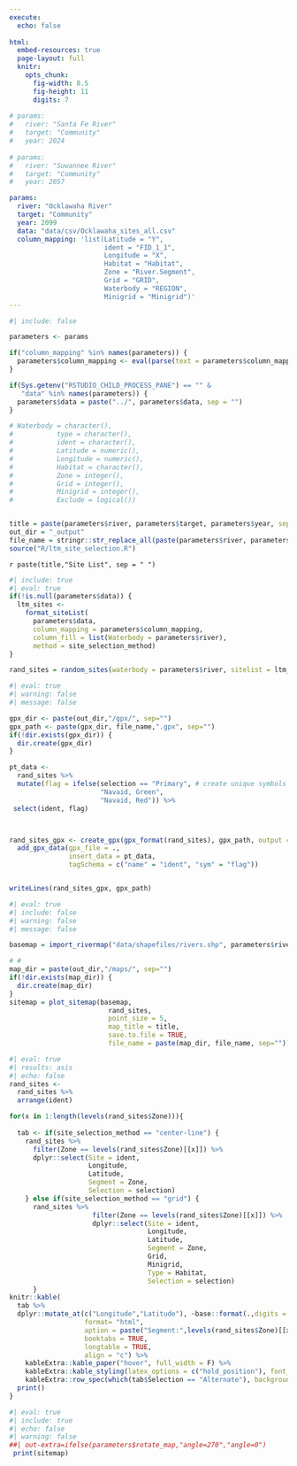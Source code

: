 ```yaml
---
execute: 
  echo: false
  
html:
  embed-resources: true
  page-layout: full
  knitr:
    opts_chunk: 
      fig-width: 8.5
      fig-height: 11
      digits: 7
      
# params:
#   river: "Santa Fe River"
#   target: "Community"
#   year: 2024
  
# params:
#   river: "Suwannee River"
#   target: "Community"
#   year: 2057

params:
  river: "Ocklawaha River"
  target: "Community"
  year: 2099
  data: "data/csv/Ocklawaha_sites_all.csv"
  column_mapping: 'list(Latitude = "Y",
                        ident = "FID_1_1",
                        Longitude = "X",
                        Habitat = "Habitat",
                        Zone = "River.Segment",
                        Grid = "GRID",
                        Waterbody = "REGION",
                        Minigrid = "Minigrid")'
---
```



```r
#| include: false

parameters <- params

if("column_mapping" %in% names(parameters)) {
  parameters$column_mapping <- eval(parse(text = parameters$column_mapping))
}

if(Sys.getenv("RSTUDIO_CHILD_PROCESS_PANE") == "" &
   "data" %in% names(parameters)) {
  parameters$data = paste("../", parameters$data, sep = "")
}

# Waterbody = character(),
#           type = character(),
#           ident = character(),
#           Latitude = numeric(),
#           Longitude = numeric(),
#           Habitat = character(),
#           Zone = integer(),
#           Grid = integer(),
#           Minigrid = integer(),
#           Exclude = logical())


title = paste(parameters$river, parameters$target, parameters$year, sep=" ")
out_dir = "_output"
file_name = stringr::str_replace_all(paste(parameters$river, parameters$target, parameters$year, sep="_")," ", "_")
source("R/ltm_site_selection.R")
```

::: {.title .h1}

`r paste(title,"Site List", sep = " ")`

:::

```r
#| include: true
#| eval: true
if(!is.null(parameters$data)) {
  ltm_sites <- 
    format_siteList(
      parameters$data,
      column_mapping = parameters$column_mapping,
      column_fill = list(Waterbody = parameters$river),
      method = site_selection_method)
}

```


```r

rand_sites = random_sites(waterbody = parameters$river, sitelist = ltm_sites)

```

```r
#| eval: true
#| warning: false
#| message: false

gpx_dir <- paste(out_dir,"/gpx/", sep="")
gpx_path <- paste(gpx_dir, file_name,".gpx", sep="")
if(!dir.exists(gpx_dir)) {
  dir.create(gpx_dir)
}

pt_data <- 
  rand_sites %>% 
  mutate(flag = ifelse(selection == "Primary", # create unique symbols for primary and alt sites
                       "Navaid, Green",  
                       "Navaid, Red")) %>% 
 select(ident, flag)



rand_sites_gpx <- create_gpx(gpx_format(rand_sites), gpx_path, output = FALSE) %>% 
  add_gpx_data(gpx_file = .,
               insert_data = pt_data,
               tagSchema = c("name" = "ident", "sym" = "flag"))


writeLines(rand_sites_gpx, gpx_path)

```

```r
#| eval: true
#| include: false
#| warning: false
#| message: false

basemap = import_rivermap("data/shapefiles/rivers.shp", parameters$river)

# # 
map_dir = paste(out_dir,"/maps/", sep="")
if(!dir.exists(map_dir)) {
  dir.create(map_dir)
}
sitemap = plot_sitemap(basemap,
                         rand_sites,
                         point_size = 5,
                         map_title = title,
                         save.to.file = TRUE,
                         file_name = paste(map_dir, file_name, sep=""))
```

```r
#| eval: true
#| results: asis
#| echo: false
rand_sites <- 
  rand_sites %>% 
  arrange(ident) 

for(x in 1:length(levels(rand_sites$Zone))){
  
  tab <- if(site_selection_method == "center-line") {
    rand_sites %>% 
      filter(Zone == levels(rand_sites$Zone)[[x]]) %>%
      dplyr::select(Site = ident, 
                    Longitude,
                    Latitude, 
                    Segment = Zone, 
                    Selection = selection)
    } else if(site_selection_method == "grid") {
      rand_sites %>% 
                     filter(Zone == levels(rand_sites$Zone)[[x]]) %>%
                     dplyr::select(Site = ident, 
                                   Longitude,
                                   Latitude, 
                                   Segment = Zone,
                                   Grid,
                                   Minigrid,
                                   Type = Habitat,
                                   Selection = selection)
      }
knitr::kable(
  tab %>% 
  dplyr::mutate_at(c("Longitude","Latitude"), ~base::format(.,digits = 7)),
                   format= "html", 
                   aption = paste("Segment:",levels(rand_sites$Zone)[[x]], sep=" "),
                   booktabs = TRUE,
                   longtable = TRUE, 
                   align = "c") %>%
    kableExtra::kable_paper("hover", full_width = F) %>% 
    kableExtra::kable_styling(latex_options = c("hold_position"), font_size = 14) %>%
    kableExtra::row_spec(which(tab$Selection == "Alternate"), background = "#ECECEC") %>% 
  print()
}
```

```r
#| eval: true
#| include: true
#| echo: false
#| warning: false
##| out-extra=ifelse(parameters$rotate_map,"angle=270","angle=0")  
 print(sitemap)
```
